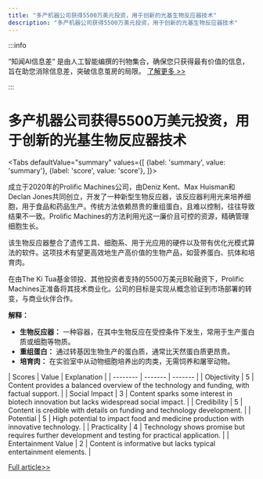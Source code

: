 ```yaml
---
title: "多产机器公司获得5500万美元投资，用于创新的光基生物反应器技术"
description: "多产机器公司获得5500万美元投资，用于创新的光基生物反应器技术"
---
```



:::info

“知闻AI信息差“ 是由人工智能编撰的刊物集合，确保您只获得最有价值的信息，旨在助您消除信息差，突破信息茧房的局限。  [了解更多 >>](/)

:::

# 多产机器公司获得5500万美元投资，用于创新的光基生物反应器技术


<Tabs
	defaultValue="summary"
	values={[
	{label: 'summary', value: 'summary'},
	{label: 'score', value: 'score'},
]}>
<TabItem value="summary">


成立于2020年的Prolific Machines公司，由Deniz Kent、Max Huisman和Declan Jones共同创立，开发了一种新型生物反应器，该反应器利用光来培养细胞，用于食品和药品生产。传统方法依赖昂贵的重组蛋白，且难以控制，往往导致结果不一致。Prolific Machines的方法利用光这一廉价且可控的资源，精确管理细胞生长。

该生物反应器整合了遗传工具、细胞系、用于光应用的硬件以及带有优化光模式算法的软件。这项技术有望更高效地生产高价值的生物产品，如营养蛋白、抗体和培育肉。

在由The Ki Tua基金领投、其他投资者支持的5500万美元B轮融资下，Prolific Machines正准备将其技术商业化。公司的目标是实现从概念验证到市场部署的转变，与商业伙伴合作。

**解释：**
- **生物反应器：** 一种容器，在其中生物反应在受控条件下发生，常用于生产蛋白质或细胞等物质。
- **重组蛋白：** 通过转基因生物生产的蛋白质，通常比天然蛋白质更昂贵。
- **培育肉：** 在实验室中从动物细胞培养出的肉类，无需饲养和屠宰动物。
</TabItem>
<TabItem value="score">
	| Scores     | Value   | Explanation |
	| -------- | ------- | ------- |
	| Objectivity  | 5    | Content provides a balanced overview of the technology and funding, with factual support.    |
	| Social Impact | 3     | Content sparks some interest in biotech innovation but lacks widespread social impact.    |
	| Credibility    | 5    | Content is credible with details on funding and technology development.    |
	| Potential    | 5    | High potential to impact food and medicine production with innovative technology.    |
	| Practicality    | 4    | Technology shows promise but requires further development and testing for practical application.    |
	| Entertainment Value    | 2    | Content is informative but lacks typical entertainment elements.    |
</TabItem>
</Tabs>

[Full article>>](https://techcrunch.com/2024/06/06/light-protein-prolific-machines-manufacturing/)
